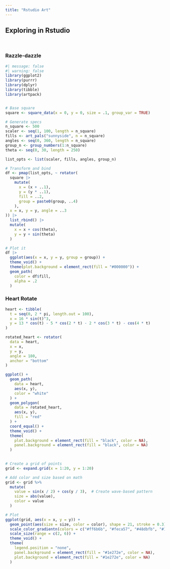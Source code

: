 ```yaml
---
title: "Rstudio Art"
---
```


## Exploring in Rstudio 

<br>

### Razzle-dazzle

```r
#| message: false
#| warning: false
library(ggplot2)
library(purrr)
library(dplyr)
library(tibble)
library(artpack)


# Base square
square <- square_data(x = 0, y = 0, size = .1, group_var = TRUE)

# Generate specs
n_square <- 500
scaler <- seq(1, 100, length = n_square)
fills <- art_pals("sunnyside", n = n_square)
angles <- seq(0, 360, length = n_square)
group_n <- group_numbers(1:n_square)
theta <- seq(0, 30, length = 250)

list_opts <- list(scaler, fills, angles, group_n)

# Transform and bind
df <- pmap(list_opts, ~ rotator(
  square |>
    mutate(
      x = (x + ..1),
      y = (y * ..1),
      fill = ..2,
      group = paste0(group, ..4)
    ),
  x = x, y = y, angle = ..3
)) |>
  list_rbind() |>
  mutate(
    x = x + cos(theta),
    y = y + sin(theta)
  )

# Plot it
df |>
  ggplot(aes(x = x, y = y, group = group)) +
  theme_void() +
  theme(plot.background = element_rect(fill = "#000000")) +
  geom_path(
    color = df$fill,
    alpha = .2
  )

```

### Heart Rotate

```r
heart <- tibble(
  t = seq(0, 2 * pi, length.out = 100),
  x = 16 * sin(t)^3,
  y = 13 * cos(t) - 5 * cos(2 * t) - 2 * cos(3 * t) - cos(4 * t)
) 

rotated_heart <- rotator(
  data = heart,
  x = x,
  y = y,
  angle = 180,
  anchor = "bottom"
)

ggplot() +
  geom_path(
    data = heart,
    aes(x, y),
    color = "white"
  ) +
  geom_polygon(
    data = rotated_heart,
    aes(x, y),
    fill = "red"
  ) +
  coord_equal() +
  theme_void() +
  theme(
    plot.background = element_rect(fill = "black", color = NA),  
    panel.background = element_rect(fill = "black", color = NA)
  )
  
```

```r
# Create a grid of points
grid <- expand.grid(x = 1:20, y = 1:20)

# Add color and size based on math
grid <- grid %>%
  mutate(
    value = sin(x / 2) + cos(y / 3),  # Create wave-based pattern
    size = abs(value),
    color = value
  )

# Plot
ggplot(grid, aes(x = x, y = y)) +
  geom_point(aes(size = size, color = color), shape = 21, stroke = 0.3) +
  scale_color_gradientn(colors = c("#ff6b6b", "#feca57", "#48dbfb", "#1dd1a1")) +
  scale_size(range = c(2, 6)) +
  theme_void() +
  theme(
    legend.position = "none",
    panel.background = element_rect(fill = "#1e272e", color = NA),
    plot.background = element_rect(fill = "#1e272e", color = NA)
  ) 
```
